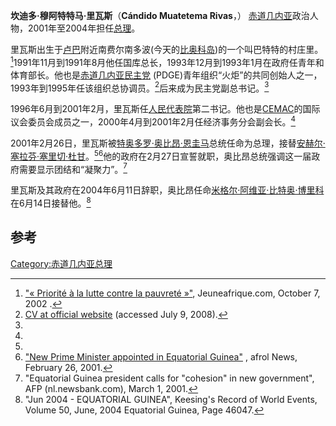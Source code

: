 '''坎迪多·穆阿特特马·里瓦斯'''（'''Cándido Muatetema Rivas'''，{{bd|1960年|2月10日|2014年|6月16日|catIdx=Rivas}}） [[赤道几内亚|赤道几内亚]]政治人物，2001年至2004年担任[[赤道几内亚总理|总理]]。

里瓦斯出生于[[卢巴|卢巴]]附近南费尔南多波(今天的[[比奥科岛|比奥科岛]])的一个叫巴特特的村庄里。<ref name=Lutte>[http://www.jeuneafrique.com/jeune_afrique/article_jeune_afrique.asp?art_cle=LIN07102priortervua0 "« Priorité à la lutte contre la pauvreté »"], Jeuneafrique.com, October 7, 2002 {{fr icon}}.</ref>1991年11月到1991年8月他任国库总长，1993年12月到1993年1月在政府任青年和体育部长。他也是[[赤道几内亚民主党|赤道几内亚民主党]] (PDGE)青年组织“火炬”的共同创始人之一，1993年到1995年任该组织总协调员。<ref name=CV>[http://www.ceiba-guinea-ecuatorial.org/guineeangl/indexbienv1.htm CV at official website] {{Wayback|url=http://www.ceiba-guinea-ecuatorial.org/guineeangl/indexbienv1.htm |date=20090903132306 }} (accessed July 9, 2008).</ref>后来成为民主党副总书记。<ref name=Lutte/>

1996年6月到2001年2月，里瓦斯任[[众议院_(赤道几内亚)|人民代表院]]第二书记。他也是[[CEMAC|CEMAC]]的国际议会委员会成员之一，2000年4月到2001年2月任经济事务分会副会长。<ref name=CV/>

2001年2月26日，里瓦斯被[[特奥多罗·奥比昂·恩圭马·姆巴索戈|特奥多罗·奥比昂·恩圭马]]总统任命为总理，接替[[安赫尔·塞拉芬·塞里切·杜甘|安赫尔·塞拉芬·塞里切·杜甘]]。<ref name=Lutte/><ref>[http://www.afrol.com/Headlines/2001_02/26_eqg.htm "New Prime Minister appointed in Equatorial Guinea"] {{Wayback|url=http://www.afrol.com/Headlines/2001_02/26_eqg.htm |date=20140718023928 }}, afrol News, February 26, 2001.</ref>他的政府在2月27日宣誓就职，奥比昂总统强调这一届政府需要显示团结和“凝聚力”。<ref>"Equatorial Guinea president calls for "cohesion" in new government", AFP (nl.newsbank.com), March 1, 2001.</ref>

里瓦斯及其政府在2004年6月11日辞职，奥比昂任命[[米格尔·阿维亚·比特奥·博里科|米格尔·阿维亚·比特奥·博里科]]在6月14日接替他。<ref>"Jun 2004 - EQUATORIAL GUINEA", Keesing's Record of World Events, Volume 50, June, 2004 Equatorial Guinea, Page 46047.</ref>

==参考==
{{reflist}}

{{s-start}}
{{succession box|title=[[File:Flag_of_Equatorial_Guinea.svg|25px]] [[赤道几内亚总理|赤道几内亚总理]]|before=[[安赫尔·塞拉芬·塞里切·杜甘|安赫尔·塞拉芬·塞里切·杜甘]]|after=[[米格尔·阿维亚·比特奥·博里科|米格尔·阿维亚·比特奥·博里科]]|years=2001–2004}}
{{s-end}}

{{EquatoguineanPMs}}

{{DEFAULTSORT:Muatetema Rivas, Candido}}
[[Category:赤道几内亚总理|Category:赤道几内亚总理]]